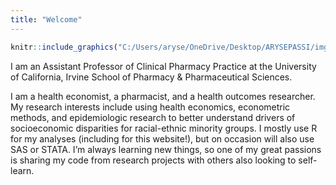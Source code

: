 ```yaml
---
title: "Welcome"
---
```

<center>
```r
knitr::include_graphics("C:/Users/aryse/OneDrive/Desktop/ARYSEPASSI/img/Sepassi-Update.jpg")
```
</center>


I am an Assistant Professor of Clinical Pharmacy Practice at the University of California, Irvine School of Pharmacy & Pharmaceutical Sciences. 

I am a health economist, a pharmacist, and a health outcomes researcher. My research interests include using health economics, econometric methods, and epidemiologic research to better understand drivers of socioeconomic disparities for racial-ethnic minority groups. I mostly use R for my analyses (including for this website!), but on occasion will also use SAS or STATA. I'm always learning new things, so one of my great passions is sharing my code from research projects with others also looking to self-learn. 


